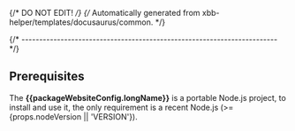 {/* DO NOT EDIT! */}
{/* Automatically generated from xbb-helper/templates/docusaurus/common. */}

{/* ------------------------------------------------------------------------ */}

## Prerequisites

The **{{packageWebsiteConfig.longName}}** is a portable Node.js project,
to install and use it, the only requirement is a recent Node.js
(>= {props.nodeVersion || 'VERSION'}).
